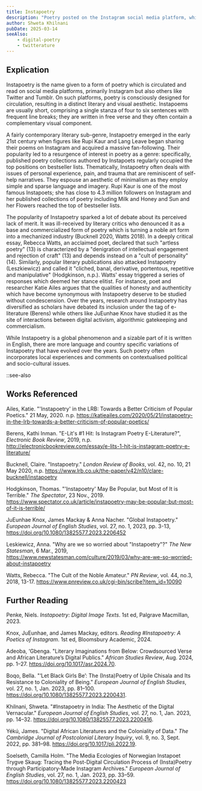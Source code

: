 ```yaml
---
title: Instapoetry
description: "Poetry posted on the Instagram social media platform, which is characterized by brief, visually appealing texts that often incorporate themes of personal identity, traumatic experiences, and emotional catharsis"
author: Shweta Khilnani
pubDate: 2025-03-14
seeAlso:
    - digital-poetry
    - twitterature
---
```

## Explication

Instapoetry is the name given to a form of poetry which is circulated and read on social media platforms, primarily Instagram but also others like Twitter and Tumblr. On such platforms, poetry is consciously designed for circulation, resulting in a distinct literary and visual aesthetic. Instapoems are usually short, comprising a single stanza of four to six sentences with frequent line breaks; they are written in free verse and they often contain a complementary visual component. 

A fairly contemporary literary sub-genre, Instapoetry emerged in the early 21st century when figures like Rupi Kaur and Lang Leave began sharing their poems on Instagram and acquired a massive fan-following. Their popularity led to a resurgence of interest in poetry as a genre: specifically, published poetry collections authored by Instapoets regularly occupied the top positions on bestseller lists. Thematically, Instapoetry often deals with issues of personal experience, pain, and trauma that are reminiscent of self-help narratives. They espouse an aesthetic of minimalism as they employ simple and sparse language and imagery. Rupi Kaur is one of the most famous Instapoets; she has close to 4.3 million followers on Instagram and her published collections of poetry including Milk and Honey and Sun and her Flowers reached the top of bestseller lists.  

The popularity of Instapoetry sparked a lot of debate about its perceived lack of merit. It was ill-received by literary critics who denounced it as a base and commercialized form of poetry which is turning a noble art form into a mechanized industry (Bucknell 2020, Watts 2018). In a deeply critical essay, Rebecca Watts, an acclaimed poet, declared that such "artless poetry" (13) is characterized by a "denigration of intellectual engagement and rejection of craft" (13) and depends instead on a "cult of personality" (14). Similarly, popular literary publications also attacked Instapoetry (Leszkiewicz) and called it "cliched, banal, derivative, portentous, repetitive and manipulative" (Hodgkinson, n.p.). Watts' essay triggered a series of responses which deemed her stance elitist. For instance, poet and researcher Katie Ailes argues that the qualities of honesty and authenticity which have become synonymous with Instapoetry deserve to be studied without condescension. Over the years, research around Instapoetry has diversified as scholars have debated its inclusion under the tag of e-literature (Berens) while others like JuEunhae Knox have studied it as the site of interactions between digital activism, algorithmic gatekeeping and commercialism.  

While Instapoetry is a global phenomenon and a sizable part of it is written in English, there are more language and country specific variations of Instapoetry that have evolved over the years. Such poetry often incorporates local experiences and comments on contextualised political and socio-cultural issues.

::see-also

## Works Referenced

Ailes, Katie. "'Instapoetry' in the LRB: Towards a Better Criticism of Popular Poetics." 21 May, 2020. n.p. https://katieailes.com/2020/05/21/instapoetry-in-the-lrb-towards-a-better-criticism-of-popular-poetics/ 

Berens, Kathi Inman. "E-Lit's #1 Hit: Is Instagram Poetry E-Literature?", *Electronic Book Review*, 2019, n.p. http://electronicbookreview.com/essay/e-lits-1-hit-is-instagram-poetry-e-literature/  

Bucknell, Claire. "Instapoetry." *London Review of Books*, vol. 42, no. 10, 21 May 2020, n.p. https://www.lrb.co.uk/the-paper/v42/n10/clare-bucknell/instapoetry  

Hodgkinson, Thomas. "'Instapoetry' May Be Popular, but Most of It is Terrible." *The Spectator*, 23 Nov., 2019. https://www.spectator.co.uk/article/instapoetry-may-be-popular-but-most-of-it-is-terrible/

JuEunhae Knox, James Mackay & Anna Nacher. "Global Instapoetry." *European Journal of English Studies*, vol. 27, no. 1, 2023, pp. 3-13, https://doi.org/10.1080/13825577.2023.2206452

Leskiewicz, Anna. "Why are we so worried about "Instapoetry"?" *The New Statesman*, 6 Mar., 2019, https://www.newstatesman.com/culture/2019/03/why-are-we-so-worried-about-instapoetry  

Watts, Rebecca. "The Cult of the Noble Amateur." *PN Review*, vol. 44, no.3, 2018, 13-17. https://www.pnreview.co.uk/cgi-bin/scribe?item_id=10090 

## Further Reading

Penke, Niels. *Instapoetry: Digital Image Texts*. 1st ed, Palgrave Macmillan, 2023. 

Knox, JuEunhae, and James Mackay, editors. *Reading #Instapoetry: A Poetics of Instagram*. 1st ed, Bloomsbury Academic, 2024.

Adeoba, ‘Gbenga. "Literary Imaginations from Below: Crowdsourced Verse and African Literature’s Digital Publics." *African Studies Review*, Aug. 2024, pp. 1–27. https://doi.org/10.1017/asr.2024.70. 

Boqo, Bella. "‘Let Black Girls Be’: The (Insta)Poetry of Upile Chisala and Its Resistance to Coloniality of Being." *European Journal of English Studies*, vol. 27, no. 1, Jan. 2023, pp. 81–100. https://doi.org/10.1080/13825577.2023.2200431. 

Khilnani, Shweta. "#Instapoetry in India: The Aesthetic of the Digital Vernacular." *European Journal of English Studies*, vol. 27, no. 1, Jan. 2023, pp. 14–32. https://doi.org/10.1080/13825577.2023.2200416. 

Yékú, James. "Digital African Literatures and the Coloniality of Data." *The Cambridge Journal of Postcolonial Literary Inquiry*, vol. 9, no. 3, Sept. 2022, pp. 381–98. https://doi.org/10.1017/pli.2022.19. 

Soelseth, Camilla Holm. "The Media Ecologies of Norwegian Instapoet Trygve Skaug: Tracing the Post-Digital Circulation Process of (Insta)Poetry through Participatory-Made Instagram Archives." *European Journal of English Studies*, vol. 27, no. 1, Jan. 2023, pp. 33–59. https://doi.org/10.1080/13825577.2023.2200423 
